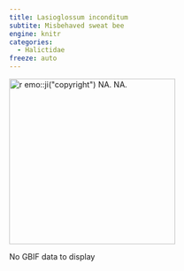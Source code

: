 ```yaml
---
title: Lasioglossum inconditum
subtite: Misbehaved sweat bee
engine: knitr
categories:
  - Halictidae
freeze: auto
---
```

[![`r emo::ji("copyright")` NA. NA.](/files/no_bee.png){height=300}](NA)

No GBIF data to display
